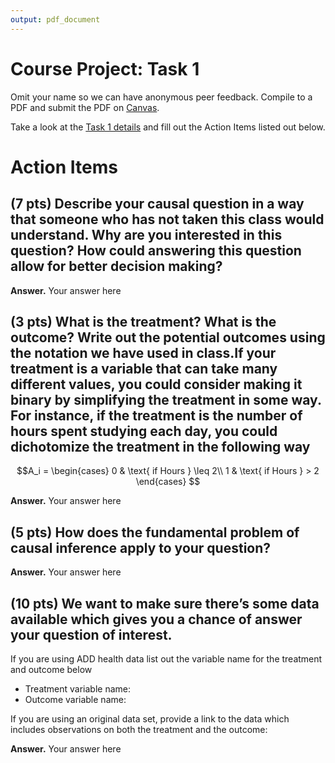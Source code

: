 ```yaml
---
output: pdf_document
---
```


# Course Project: Task 1  
Omit your name so we can have anonymous peer feedback. Compile to a PDF and submit the PDF on [Canvas](https://canvas.cornell.edu/courses/57329).

Take a look at the [Task 1 details](https://causal3900.github.io/assets/psets/project/task1.pdf) and fill out the Action Items listed out below.

# Action Items

## (7 pts) Describe your causal question in a way that someone who has not taken this class would understand. Why are you interested in this question? How could answering this question allow for better decision making? 

**Answer.** Your answer here


## (3 pts) What is the treatment? What is the outcome? Write out the potential outcomes using the notation we have used in class.If your treatment is a variable that can take many different values, you could consider making it binary by simplifying the treatment in some way. For instance, if the treatment is the number of hours spent studying each day, you could dichotomize the treatment in the following way

$$A_i = \begin{cases}
            0 & \text{ if Hours } \leq 2\\
        1 & \text{ if Hours } > 2
        \end{cases} $$
    
**Answer.** Your answer here


## (5 pts) How does the fundamental problem of causal inference apply to your question?


**Answer.** Your answer here


## (10 pts) We want to make sure there's some data available which gives you a chance of answer your question of interest. 

If you are using ADD health data list out the variable name for the treatment and outcome below

* Treatment variable name:
* Outcome variable name:


If you are using an original data set, provide a link to the data which includes observations on both the treatment and the outcome:

**Answer.** Your answer here
